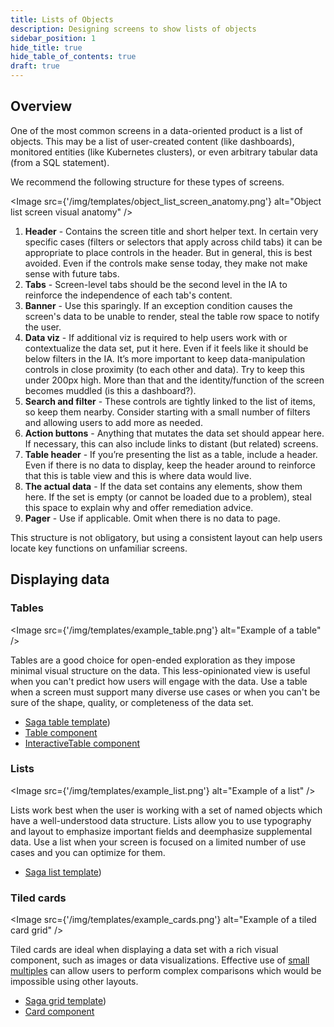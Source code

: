 ```yaml
---
title: Lists of Objects
description: Designing screens to show lists of objects
sidebar_position: 1
hide_title: true
hide_table_of_contents: true
draft: true
---
```


## Overview

One of the most common screens in a data-oriented product is a list of objects. This may be a list of user-created content (like dashboards), monitored entities (like Kubernetes clusters), or even arbitrary tabular data (from a SQL statement).

We recommend the following structure for these types of screens.

<Image src={'/img/templates/object_list_screen_anatomy.png'} alt="Object list screen visual anatomy" />

1. **Header** - Contains the screen title and short helper text. In certain very specific cases (filters or selectors that apply across child tabs) it can be appropriate to place controls in the header. But in general, this is best avoided. Even if the controls make sense today, they make not make sense with future tabs.
2. **Tabs** - Screen-level tabs should be the second level in the IA to reinforce the independence of each tab's content.
3. **Banner** - Use this sparingly. If an exception condition causes the screen's data to be unable to render, steal the table row space to notify the user. 
4. **Data viz** - If additional viz is required to help users work with or contextualize the data set, put it here. Even if it feels like it should be below filters in the IA. It’s more important to keep data-manipulation controls in close proximity (to each other and data). Try to keep this under 200px high. More than that and the identity/function of the screen becomes muddled (is this a dashboard?).
5. **Search and filter** - These controls are tightly linked to the list of items, so keep them nearby. Consider starting with a small number of filters and allowing users to add more as needed.
6. **Action buttons** - Anything that mutates the data set should appear here. If necessary, this can also include links to distant (but related) screens.
7. **Table header** - If you’re presenting the list as a table, include a header. Even if there is no data to display, keep the header around to reinforce that this is table view and this is where data would live.
8. **The actual data** - If the data set contains any elements, show them here. If the set is empty (or cannot be loaded due to a problem), steal this space to explain why and offer remediation advice.
9. **Pager** - Use if applicable. Omit when there is no data to page.

This structure is not obligatory, but using a consistent layout can help users locate key functions on unfamiliar screens.

## Displaying data

### Tables

<Image src={'/img/templates/example_table.png'} alt="Example of a table" />

Tables are a good choice for open-ended exploration as they impose minimal visual structure on the data. This less-opinionated view is useful when you can't predict how users will engage with the data. Use a table when a screen must support many diverse use cases or when you can't be sure of the shape, quality, or completeness of the data set.
- [Saga table template](/template/table))
- [Table component](https://developers.grafana.com/ui/latest/index.html?path=/docs/visualizations-table--basic)
- [InteractiveTable component](https://developers.grafana.com/ui/latest/index.html?path=/docs/experimental-interactivetable--basic)

### Lists

<Image src={'/img/templates/example_list.png'} alt="Example of a list" />

Lists work best when the user is working with a set of named objects which have a well-understood data structure. Lists allow you to use typography and layout to emphasize important fields and deemphasize supplemental data. Use a list when your screen is focused on a limited number of use cases and you can optimize for them.
- [Saga list template](/template/list-page))

### Tiled cards

<Image src={'/img/templates/example_cards.png'} alt="Example of a tiled card grid" />

Tiled cards are ideal when displaying a data set with a rich visual component, such as images or data visualizations. Effective use of [small multiples](https://en.wikipedia.org/wiki/Small_multiple) can allow users to perform complex comparisons which would be impossible using other layouts.
- [Saga grid template](/template/grid-page))
- [Card component](https://developers.grafana.com/ui/latest/index.html?path=/docs/general-card--basic)
